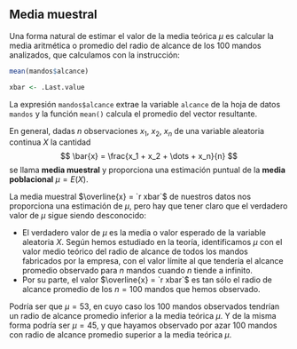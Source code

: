 ## Media muestral {#mean}

Una forma natural de estimar el valor de la media teórica $\mu$ es calcular la media aritmética o promedio del radio de alcance de los $100$ mandos analizados, que calculamos con la instrucción:

```r
mean(mandos$alcance)
```
```r
xbar <- .Last.value
```
La expresión `mandos$alcance` extrae la variable `alcance` de la hoja de datos `mandos` y la función `mean()` calcula el promedio del vector resultante. 


En general, dadas $n$ observaciones $x_1$, $x_2$, $x_n$ de una variable aleatoria continua $X$ la cantidad
$$
    \bar{x} = \frac{x_1 + x_2 + \dots + x_n}{n}
$$
se llama **media muestral** y proporciona una estimación puntual de la **media poblacional**  $\mu = E(X)$.
 

La media muestral $\overline{x} = `r xbar`$ de nuestros datos nos proporciona una estimación de $\mu$, pero hay que tener claro que el verdadero valor de $\mu$ sigue siendo desconocido: 

* El verdadero valor de $\mu$ es la media o valor esperado de la variable aleatoria $X$. Según hemos estudiado en la teoría, identificamos $\mu$ con el valor medio teórico del radio de alcance de todos los mandos fabricados por la empresa, con el valor límite al que tendería el alcance promedio observado para $n$ mandos cuando $n$ tiende a infinito.  
* Por su parte, el valor $\overline{x} = `r xbar`$ es tan sólo el radio de alcance promedio de los  $n=100$ mandos que hemos observado. 

Podría ser que $\mu=53$, en cuyo caso los $100$ mandos observados tendrían un radio de alcance promedio inferior a la media teórica $\mu$. Y de la misma forma podría ser $\mu=45$, y que hayamos observado por azar $100$ mandos con radio de alcance promedio superior a la media teórica $\mu$. 

